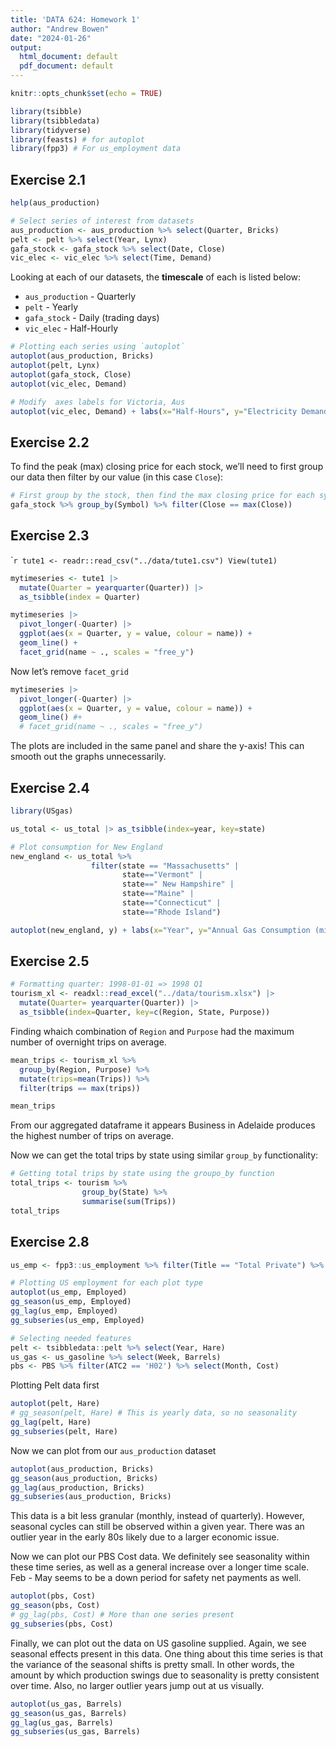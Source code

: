 ```yaml
---
title: 'DATA 624: Homework 1'
author: "Andrew Bowen"
date: "2024-01-26"
output:
  html_document: default
  pdf_document: default
---
```


```r
knitr::opts_chunk$set(echo = TRUE)
```


```r
library(tsibble)
library(tsibbledata)
library(tidyverse)
library(feasts) # for autoplot
library(fpp3) # For us_employment data
```

## Exercise 2.1

```r
help(aus_production)
```


```r
# Select series of interest from datasets
aus_production <- aus_production %>% select(Quarter, Bricks)
pelt <- pelt %>% select(Year, Lynx)
gafa_stock <- gafa_stock %>% select(Date, Close)
vic_elec <- vic_elec %>% select(Time, Demand)
```

Looking at each of our datasets, the **timescale** of each is listed below:

- `aus_production` - Quarterly
- `pelt` - Yearly
- `gafa_stock` - Daily (trading days)
- `vic_elec` - Half-Hourly


```r
# Plotting each series using `autoplot`
autoplot(aus_production, Bricks)
autoplot(pelt, Lynx)
autoplot(gafa_stock, Close)
autoplot(vic_elec, Demand)
```

```r
# Modify  axes labels for Victoria, Aus
autoplot(vic_elec, Demand) + labs(x="Half-Hours", y="Electricity Demand")
```


## Exercise 2.2
To find the peak (max) closing price for each stock, we'll need to first group our data then filter by our value (in this case `Close`):
```r
# First group by the stock, then find the max closing price for each symbol
gafa_stock %>% group_by(Symbol) %>% filter(Close == max(Close))
```


## Exercise 2.3
````r
tute1 <- readr::read_csv("../data/tute1.csv")
View(tute1)
```


```r
mytimeseries <- tute1 |>
  mutate(Quarter = yearquarter(Quarter)) |>
  as_tsibble(index = Quarter)
```

```r
mytimeseries |>
  pivot_longer(-Quarter) |>
  ggplot(aes(x = Quarter, y = value, colour = name)) +
  geom_line() +
  facet_grid(name ~ ., scales = "free_y")
```
Now let's remove `facet_grid`

```r

mytimeseries |>
  pivot_longer(-Quarter) |>
  ggplot(aes(x = Quarter, y = value, colour = name)) +
  geom_line() #+
  # facet_grid(name ~ ., scales = "free_y")
```
The plots are included in the same panel and share the y-axis! This can smooth out the graphs unnecessarily.


## Exercise 2.4

```r
library(USgas)
```

```r
us_total <- us_total |> as_tsibble(index=year, key=state)

# Plot consumption for New England
new_england <- us_total %>%
                  filter(state == "Massachusetts" |
                         state=="Vermont" |
                         state==" New Hampshire" | 
                         state=="Maine" |
                         state=="Connecticut" |
                         state=="Rhode Island")

autoplot(new_england, y) + labs(x="Year", y="Annual Gas Consumption (millions of cubic feet)")
```



## Exercise 2.5

```r
# Formatting quarter: 1998-01-01 => 1998 Q1
tourism_xl <- readxl::read_excel("../data/tourism.xlsx") |>
  mutate(Quarter= yearquarter(Quarter)) |> 
  as_tsibble(index=Quarter, key=c(Region, State, Purpose))
```

Finding whaich combination of `Region` and `Purpose` had the maximum number of overnight trips on average.
```r
mean_trips <- tourism_xl %>%
  group_by(Region, Purpose) %>%
  mutate(trips=mean(Trips)) %>%
  filter(trips == max(trips))

mean_trips
```
From our aggregated dataframe it appears Business in Adelaide produces the highest number of trips on average.

Now we can get the total trips by state using similar `group_by` functionality:
```r
# Getting total trips by state using the groupo_by function
total_trips <- tourism %>% 
                group_by(State) %>%
                summarise(sum(Trips))
total_trips
```


## Exercise 2.8


```r
us_emp <- fpp3::us_employment %>% filter(Title == "Total Private") %>% select(Month, Employed)
```

```r
# Plotting US employment for each plot type
autoplot(us_emp, Employed)
gg_season(us_emp, Employed)
gg_lag(us_emp, Employed)
gg_subseries(us_emp, Employed)  
```


```r
# Selecting needed features
pelt <- tsibbledata::pelt %>% select(Year, Hare)
us_gas <- us_gasoline %>% select(Week, Barrels)
pbs <- PBS %>% filter(ATC2 == 'H02') %>% select(Month, Cost)
```

Plotting Pelt data first
```r
autoplot(pelt, Hare)
# gg_season(pelt, Hare) # This is yearly data, so no seasonality
gg_lag(pelt, Hare)
gg_subseries(pelt, Hare)
```


Now we can plot from our `aus_production` dataset
```r
autoplot(aus_production, Bricks)
gg_season(aus_production, Bricks)
gg_lag(aus_production, Bricks)
gg_subseries(aus_production, Bricks)
```
This data is a bit less granular (monthly, instead of quarterly). However, seasonal cycles can still be observed within a given year. There was an outlier year in the early 80s likely due to a larger economic issue.

Now we can plot our PBS Cost data. We definitely see seasonality within these time series, as well as a general increase over a longer time scale. Feb - May seems to be a down period for safety net payments as well.
```r
autoplot(pbs, Cost)
gg_season(pbs, Cost)
# gg_lag(pbs, Cost) # More than one series present
gg_subseries(pbs, Cost)
```




Finally, we can plot out the data on US gasoline supplied. Again, we see seasonal effects present in this data. One thing about this time series is that the variance of the seasonal shifts is pretty small. In other words, the amount by which production swings due to seasonality is pretty consistent over time. Also, no larger outlier years jump out at us visually.
```r
autoplot(us_gas, Barrels)
gg_season(us_gas, Barrels)
gg_lag(us_gas, Barrels)
gg_subseries(us_gas, Barrels)
```
